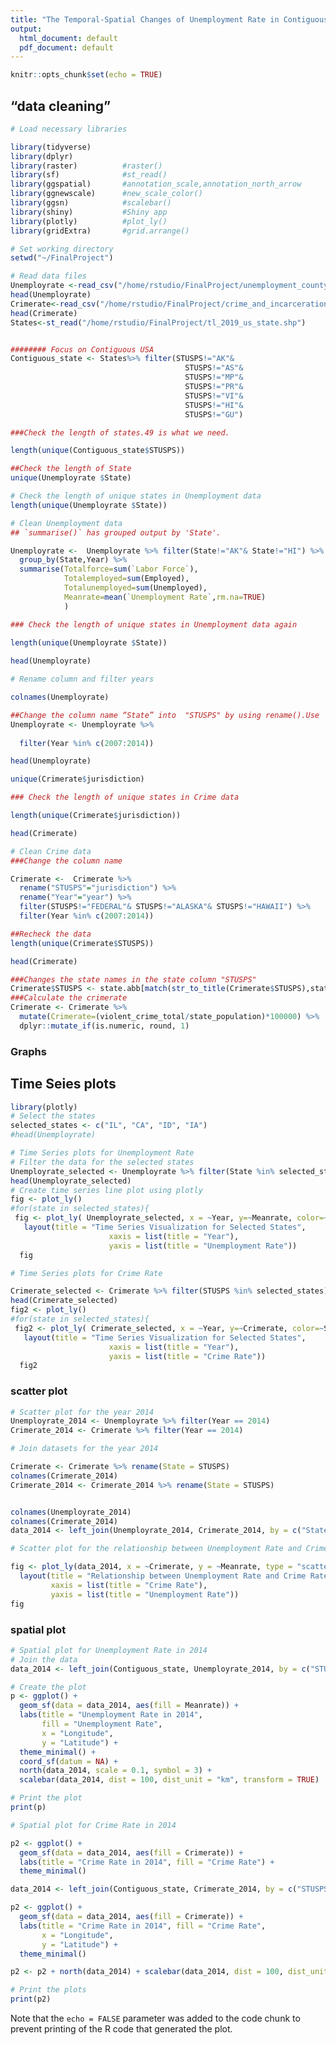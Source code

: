 ```yaml
---
title: "The Temporal-Spatial Changes of Unemployment Rate in Contiguous USA"
output:
  html_document: default
  pdf_document: default
---
```


```r
knitr::opts_chunk$set(echo = TRUE)
```
## "data cleaning"


```r
# Load necessary libraries

library(tidyverse)
library(dplyr)
library(raster)          #raster()
library(sf)              #st_read()
library(ggspatial)       #annotation_scale,annotation_north_arrow
library(ggnewscale)      #new_scale_color() 
library(ggsn)            #scalebar()
library(shiny)           #Shiny app
library(plotly)          #plot_ly()
library(gridExtra)       #grid.arrange()

```


```r
# Set working directory
setwd("~/FinalProject")

# Read data files
Unemployrate <-read_csv("/home/rstudio/FinalProject/unemployment_county.csv")
head(Unemployrate)
Crimerate<-read_csv("/home/rstudio/FinalProject/crime_and_incarceration_by_state.csv")
head(Crimerate)
States<-st_read("/home/rstudio/FinalProject/tl_2019_us_state.shp")



```


```r
######## Focus on Contiguous USA
Contiguous_state <- States%>% filter(STUSPS!="AK"& 
                                       STUSPS!="AS"& 
                                       STUSPS!="MP"& 
                                       STUSPS!="PR"& 
                                       STUSPS!="VI"& 
                                       STUSPS!="HI"& 
                                       STUSPS!="GU")

###Check the length of states.49 is what we need.

length(unique(Contiguous_state$STUSPS))


```


```r
##Check the length of State
unique(Unemployrate $State)
```


```r
# Check the length of unique states in Unemployment data
length(unique(Unemployrate $State))

```


```r
# Clean Unemployment data
## `summarise()` has grouped output by 'State'. 

Unemployrate <-  Unemployrate %>% filter(State!="AK"& State!="HI") %>%
  group_by(State,Year) %>% 
  summarise(Totalforce=sum(`Labor Force`),
            Totalemployed=sum(Employed),
            Totalunemployed=sum(Unemployed),
            Meanrate=mean(`Unemployment Rate`,rm.na=TRUE)
            )

```
```r
### Check the length of unique states in Unemployment data again
 
length(unique(Unemployrate $State))
```
```r
head(Unemployrate)
```

```r

# Rename column and filter years

colnames(Unemployrate)

##Change the column name “State” into  "STUSPS" by using rename().Use   filter() to pick out year data from 2007 to 2014.
Unemployrate <- Unemployrate %>% 
  
  filter(Year %in% c(2007:2014))

head(Unemployrate)
```



```r

unique(Crimerate$jurisdiction)
```


```r
### Check the length of unique states in Crime data

length(unique(Crimerate$jurisdiction))

```


```r
head(Crimerate)

```


```r
# Clean Crime data
###Change the column name 

Crimerate <-  Crimerate %>% 
  rename("STUSPS"="jurisdiction") %>% 
  rename("Year"="year") %>% 
  filter(STUSPS!="FEDERAL"& STUSPS!="ALASKA"& STUSPS!="HAWAII") %>% 
  filter(Year %in% c(2007:2014))

##Recheck the data
length(unique(Crimerate$STUSPS))
```


```r
head(Crimerate)

```


```r
###Changes the state names in the state column "STUSPS"
Crimerate$STUSPS <- state.abb[match(str_to_title(Crimerate$STUSPS),state.name)]
###Calculate the crimerate
Crimerate <- Crimerate %>% 
  mutate(Crimerate=(violent_crime_total/state_population)*100000) %>% 
  dplyr::mutate_if(is.numeric, round, 1)
```

### Graphs 


## Time Seies plots

```r
library(plotly)
# Select the states
selected_states <- c("IL", "CA", "ID", "IA")
#head(Unemployrate)

# Time Series plots for Unemployment Rate
# Filter the data for the selected states
Unemployrate_selected <- Unemployrate %>% filter(State %in% selected_states)
head(Unemployrate_selected)
# Create time series line plot using plotly
fig <- plot_ly()
#for(state in selected_states){
 fig <- plot_ly( Unemployrate_selected, x = ~Year, y=~Meanrate, color=~State, type="scatter", mode="lines") %>% 
   layout(title = "Time Series Visualization for Selected States",
                      xaxis = list(title = "Year"),
                      yaxis = list(title = "Unemployment Rate"))
  fig

```
```r
# Time Series plots for Crime Rate

Crimerate_selected <- Crimerate %>% filter(STUSPS %in% selected_states)
head(Crimerate_selected)
fig2 <- plot_ly()
#for(state in selected_states){
 fig2 <- plot_ly( Crimerate_selected, x = ~Year, y=~Crimerate, color=~STUSPS , type="scatter", mode="lines") %>% 
   layout(title = "Time Series Visualization for Selected States",
                      xaxis = list(title = "Year"),
                      yaxis = list(title = "Crime Rate"))
  fig2

```

### scatter plot


```r
# Scatter plot for the year 2014
Unemployrate_2014 <- Unemployrate %>% filter(Year == 2014)
Crimerate_2014 <- Crimerate %>% filter(Year == 2014)

```


```r
# Join datasets for the year 2014

Crimerate <- Crimerate %>% rename(State = STUSPS)
colnames(Crimerate_2014)
Crimerate_2014 <- Crimerate_2014 %>% rename(State = STUSPS)


colnames(Unemployrate_2014)
colnames(Crimerate_2014)
data_2014 <- left_join(Unemployrate_2014, Crimerate_2014, by = c("State", "Year"))
```


```r
# Scatter plot for the relationship between Unemployment Rate and Crime Rate in 2014

fig <- plot_ly(data_2014, x = ~Crimerate, y = ~Meanrate, type = "scatter", mode = "markers", color = ~State) %>%
  layout(title = "Relationship between Unemployment Rate and Crime Rate in 2014",
         xaxis = list(title = "Crime Rate"),
         yaxis = list(title = "Unemployment Rate"))
fig
```
### spatial plot

```r
# Spatial plot for Unemployment Rate in 2014
# Join the data
data_2014 <- left_join(Contiguous_state, Unemployrate_2014, by = c("STUSPS" = "State"))

# Create the plot
p <- ggplot() +
  geom_sf(data = data_2014, aes(fill = Meanrate)) +
  labs(title = "Unemployment Rate in 2014", 
       fill = "Unemployment Rate",
       x = "Longitude",
       y = "Latitude") +
  theme_minimal() +
  coord_sf(datum = NA) +
  north(data_2014, scale = 0.1, symbol = 3) +
  scalebar(data_2014, dist = 100, dist_unit = "km", transform = TRUE)

# Print the plot
print(p)
```


```r
# Spatial plot for Crime Rate in 2014

p2 <- ggplot() +
  geom_sf(data = data_2014, aes(fill = Crimerate)) +
  labs(title = "Crime Rate in 2014", fill = "Crime Rate") +
  theme_minimal()

data_2014 <- left_join(Contiguous_state, Crimerate_2014, by = c("STUSPS" = "State"))

p2 <- ggplot() +
  geom_sf(data = data_2014, aes(fill = Crimerate)) +
  labs(title = "Crime Rate in 2014", fill = "Crime Rate",
       x = "Longitude",
       y = "Latitude") +
  theme_minimal()

p2 <- p2 + north(data_2014) + scalebar(data_2014, dist = 100, dist_unit = "km", transform = TRUE)

# Print the plots
print(p2)
```





Note that the `echo = FALSE` parameter was added to the code chunk to prevent printing of the R code that generated the plot.
